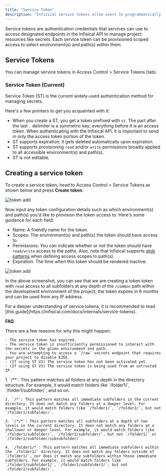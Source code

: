 ```yaml
---
title: "Service Token"
description: "Infisical service tokens allow users to programmatically interact with Infisical."
---
```


Service tokens are authentication credentials that services can use to access designated endpoints in the Infisical API to manage project resources like secrets.
Each service token can be provisioned scoped access to select environment(s) and path(s) within them.

## Service Tokens

You can manage service tokens in Access Control > Service Tokens (tab).

### Service Token (Current)

Service Token (ST) is the current widely-used authentication method for managing secrets.

Here's a few pointers to get you acquainted with it:

- When you create a ST, you get a token prefixed with `st`. The part after the last `.` delimiter is a symmetric key; everything
  before it is an access token. When authenticating with the Infisical API, it is important to send in only the access token portion
  of the token.
- ST supports expiration; it gets deleted automatically upon expiration.
- ST supports provisioning `read` and/or `write` permissions broadly applied to all accessible environment(s) and path(s).
- ST is not editable.

## Creating a service token

To create a service token, head to Access Control > Service Tokens as shown below and press **Create token**.

![token add](../../images/project-token-old-add.png)

Now input any token configuration details such as which environment(s) and path(s) you'd like to provision
the token access to. Here's some guidance for each field:

- Name: A friendly name for the token.
- Scopes: The environment(s) and path(s) the token should have access to.
- Permissions: You can indicate whether or not the token should have `read/write` access to the paths.
  Also, note that Infisical supports [glob patterns](https://www.malikbrowne.com/blog/a-beginners-guide-glob-patterns/) when defining access scopes to path(s).
- Expiration: The time when this token should be rendered inactive.

![token add](../../images/project-token-old-permissions.png)

In the above screenshot, you can see that we are creating a token token with `read` access to all subfolders at any depth
of the `/common` path within the development environment of the project; the token expires in 6 months and can be used from any IP address.

<Note>
  For a deeper understanding of service tokens, it is recommended to read [this
  guide](https://infisical.com/docs/internals/service-tokens).
</Note>

**FAQ**

<AccordionGroup>
  <Accordion title="Why is the Infisical API rejecting my service token?">
      There are a few reasons for why this might happen:

    - The service token has expired.
    - The service token is insufficiently permissioned to interact with the secrets in the given environment and path.
    - You are attempting to access a `/raw` secrets endpoint that requires your project to disable E2EE.
    - (If using ST V3) The service token has not been activated yet.
    - (If using ST V3) The service token is being used from an untrusted IP.

  </Accordion>
  <Accordion title="Can you provide examples for using glob patterns?">
    1. `/**`: This pattern matches all folders at any depth in the directory structure. For example, it would match folders like `/folder1/`, `/folder1/subfolder/`, and so on.

    2. `/*`: This pattern matches all immediate subfolders in the current directory. It does not match any folders at a deeper level. For example, it would match folders like `/folder1/`, `/folder2/`, but not `/folder1/subfolder/`.

    3. `/*/*`: This pattern matches all subfolders at a depth of two levels in the current directory. It does not match any folders at a shallower or deeper level. For example, it would match folders like `/folder1/subfolder/`, `/folder2/subfolder/`, but not `/folder1/` or `/folder1/subfolder/subsubfolder/`.

    4. `/folder1/*`: This pattern matches all immediate subfolders within the `/folder1/` directory. It does not match any folders outside of `/folder1/`, nor does it match any subfolders within those immediate subfolders. For example, it would match folders like `/folder1/subfolder1/`, `/folder1/subfolder2/`, but not `/folder2/subfolder/`.

  </Accordion>
</AccordionGroup>
